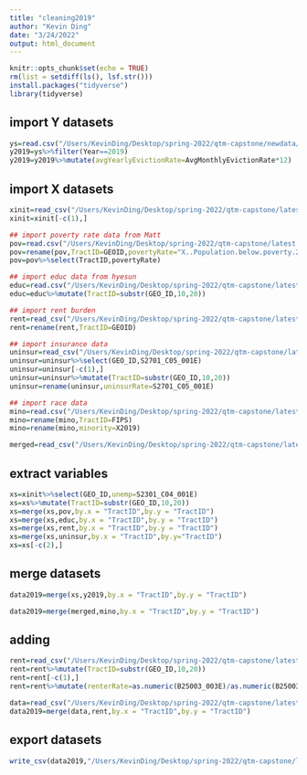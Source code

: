 ```yaml
---
title: "cleaning2019"
author: "Kevin Ding"
date: "3/24/2022"
output: html_document
---
```


```r
knitr::opts_chunk$set(echo = TRUE)
rm(list = setdiff(ls(), lsf.str()))
install.packages("tidyverse")
library(tidyverse)
```


## import Y datasets
```r
ys=read.csv("/Users/KevinDing/Desktop/spring-2022/qtm-capstone/newdata/y variable/ymix.csv")
y2019=ys%>%filter(Year==2019)
y2019=y2019%>%mutate(avgYearlyEvictionRate=AvgMonthlyEvictionRate*12)
```

## import X datasets
```r
xinit=read_csv("/Users/KevinDing/Desktop/spring-2022/qtm-capstone/latest data/productDownload_2022-03-22T163533/2019 data.csv")
xinit=xinit[-c(1),]

## import poverty rate data from Matt
pov=read.csv("/Users/KevinDing/Desktop/spring-2022/qtm-capstone/latest data/Cleaned_Pov_19.csv")
pov=rename(pov,TractID=GEOID,povertyRate="X..Population.below.poverty.2019")
pov=pov%>%select(TractID,povertyRate)

## import educ data from hyesun
educ=read.csv("/Users/KevinDing/Desktop/spring-2022/qtm-capstone/latest data/2019_Education rate_Cleaned.csv")
educ=educ%>%mutate(TractID=substr(GEO_ID,10,20))

## import rent burden
rent=read_csv("/Users/KevinDing/Desktop/spring-2022/qtm-capstone/latest data/2019_Rent burden_Cleaned.csv")
rent=rename(rent,TractID=GEOID)

## import insurance data
uninsur=read_csv("/Users/KevinDing/Desktop/spring-2022/qtm-capstone/latest data/Uninsurance_19_20_UNcleaned/ACSST5Y2019.S2701_data_with_overlays_2022-03-25T132633.csv")
uninsur=uninsur%>%select(GEO_ID,S2701_C05_001E)
uninsur=uninsur[-c(1),]
uninsur=uninsur%>%mutate(TractID=substr(GEO_ID,10,20))
uninsur=rename(uninsur,uninsurRate=S2701_C05_001E)

## import race data
mino=read.csv("/Users/KevinDing/Desktop/spring-2022/qtm-capstone/latest data/Race_18_19.csv")
mino=rename(mino,TractID=FIPS)
mino=rename(mino,minority=X2019)

merged=read_csv("/Users/KevinDing/Desktop/spring-2022/qtm-capstone/latest data/data2019.csv")
```

## extract variables
```r
xs=xinit%>%select(GEO_ID,unemp=S2301_C04_001E)
xs=xs%>%mutate(TractID=substr(GEO_ID,10,20))
xs=merge(xs,pov,by.x = "TractID",by.y = "TractID")
xs=merge(xs,educ,by.x = "TractID",by.y = "TractID")
xs=merge(xs,rent,by.x = "TractID",by.y = "TractID")
xs=merge(xs,uninsur,by.x = "TractID",by.y="TractID")
xs=xs[-c(2),]

```


## merge datasets
```r
data2019=merge(xs,y2019,by.x = "TractID",by.y = "TractID")

data2019=merge(merged,mino,by.x = "TractID",by.y = "TractID")

```


## adding 
```r
rent=read_csv("/Users/KevinDing/Desktop/spring-2022/qtm-capstone/latest data/renter-occupied/Renter-occupied housing units_2019,2020/ACSDT5Y2019.B25003_data_with_overlays_2022-03-28T213336.csv")
rent=rent%>%mutate(TractID=substr(GEO_ID,10,20))
rent=rent[-c(1),]
rent=rent%>%mutate(renterRate=as.numeric(B25003_003E)/as.numeric(B25003_001E))

data=read_csv("/Users/KevinDing/Desktop/spring-2022/qtm-capstone/latest data/data2019.csv")
data2019=merge(data,rent,by.x = "TractID",by.y = "TractID")
```


## export datasets
```r
write_csv(data2019,"/Users/KevinDing/Desktop/spring-2022/qtm-capstone/latest data/data2019.csv")
```


